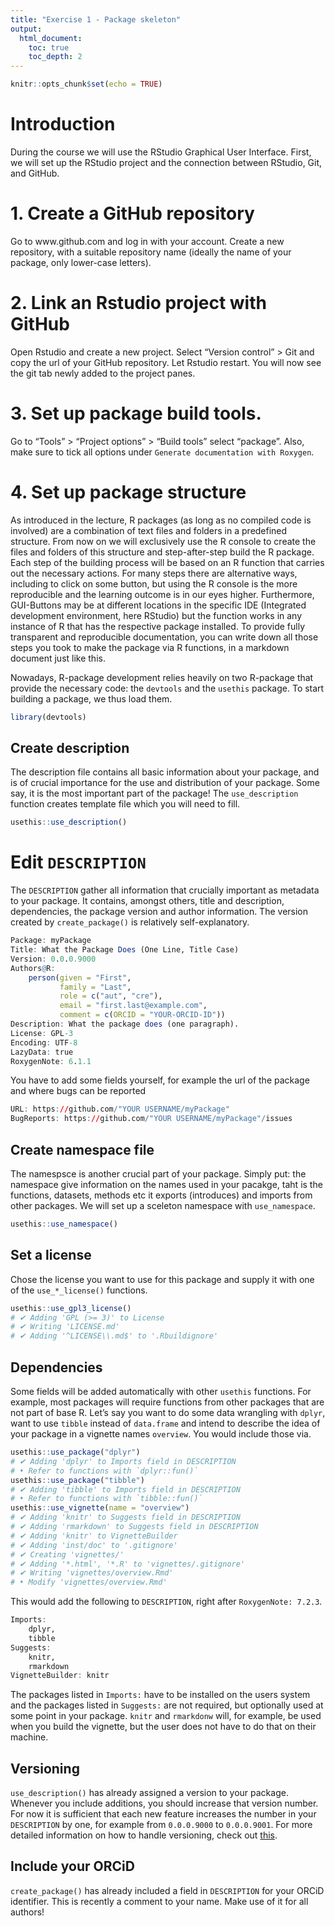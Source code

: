 ```yaml
---
title: "Exercise 1 - Package skeleton"
output:
  html_document:
    toc: true
    toc_depth: 2
---
```


```r
knitr::opts_chunk$set(echo = TRUE)
```

# Introduction

During the course we will use the RStudio Graphical User Interface. First, we will set up the RStudio project and the connection between RStudio, Git, and GitHub.

# 1. Create a GitHub repository

Go to www.github.com and log in with your account. Create a new repository, with a suitable repository name (ideally the name of your package, only lower-case letters).

# 2. Link an Rstudio project with GitHub

Open Rstudio and create a new project. Select "Version control" > Git and copy the url of your GitHub repository. Let Rstudio restart. You will now see the git tab newly added to the project panes.

# 3. Set up package build tools.

Go to "Tools" > "Project options" > "Build tools" select "package". Also, make sure to tick all options under `Generate documentation with Roxygen`.

# 4. Set up package structure

As introduced in the lecture, R packages (as long as no compiled code is involved) are a combination of text files and folders in a predefined structure. From now on we will exclusively use the R console to create the files and folders of this structure and step-after-step build the R package. Each step of the building process will be based on an R function that carries out the necessary actions. For many steps there are alternative ways, including to click on some button, but using the R console is the more reproducible and the learning outcome is in our eyes higher. Furthermore, GUI-Buttons may be at different locations in the specific IDE (Integrated development environment, here RStudio) but the function works in any instance of R that has the respective package installed. To provide fully transparent and reproducible documentation, you can write down all those steps you took to make the package via R functions, in a markdown document just like this.

Nowadays, R-package development relies heavily on two R-package that provide the necessary code: the `devtools` and the `usethis` package. To start building a package, we thus load them.


```r
library(devtools)
```

## Create description
The description file contains all basic information about your package, and is of crucial importance for the use and distribution of your package. Some say, it is the most important part of the package! The `use_description` function creates template file which you will need to fill.

```r
usethis::use_description()
```

# Edit `DESCRIPTION`

The `DESCRIPTION` gather all information that crucially important as metadata to your package. It contains, amongst others, title and description, dependencies, the package version and author information. The version created by `create_package()` is relatively self-explanatory.

```r
Package: myPackage
Title: What the Package Does (One Line, Title Case)
Version: 0.0.0.9000
Authors@R: 
    person(given = "First",
           family = "Last",
           role = c("aut", "cre"),
           email = "first.last@example.com",
           comment = c(ORCID = "YOUR-ORCID-ID"))
Description: What the package does (one paragraph).
License: GPL-3
Encoding: UTF-8
LazyData: true
RoxygenNote: 6.1.1
```

You have to add some fields yourself, for example the url of the package and where bugs can be reported

```r
URL: https://github.com/"YOUR USERNAME/myPackage"
BugReports: https://github.com/"YOUR USERNAME/myPackage"/issues
```


## Create namespace file
The namespsce is another crucial part of your package. Simply put: the namespace give information on the names used in your pacakge, taht is the functions, datasets, methods etc it exports (introduces) and imports from other packages. We will set up a sceleton namespace with `use_namespace`.

```r
usethis::use_namespace()
```

## Set a license

Chose the license you want to use for this package and supply it with one of the `use_*_license()` functions.

```r
usethis::use_gpl3_license()
# ✔ Adding 'GPL (>= 3)' to License
# ✔ Writing 'LICENSE.md'
# ✔ Adding '^LICENSE\\.md$' to '.Rbuildignore'
```


## Dependencies
Some fields will be added automatically with other `usethis` functions. For example, most packages will require functions from other packages that are not part of base R. Let's say you want to do some data wrangling with `dplyr`, want to use `tibble` instead of `data.frame` and intend to describe the idea of your package in a vignette names `overview`. You would include those via.

```r
usethis::use_package("dplyr")
# ✔ Adding 'dplyr' to Imports field in DESCRIPTION
# • Refer to functions with `dplyr::fun()`
usethis::use_package("tibble")
# ✔ Adding 'tibble' to Imports field in DESCRIPTION
# • Refer to functions with `tibble::fun()`
usethis::use_vignette(name = "overview")
# ✔ Adding 'knitr' to Suggests field in DESCRIPTION
# ✔ Adding 'rmarkdown' to Suggests field in DESCRIPTION
# ✔ Adding 'knitr' to VignetteBuilder
# ✔ Adding 'inst/doc' to '.gitignore'
# ✔ Creating 'vignettes/'
# ✔ Adding '*.html', '*.R' to 'vignettes/.gitignore'
# ✔ Writing 'vignettes/overview.Rmd'
# • Modify 'vignettes/overview.Rmd'
```

This would add the following to `DESCRIPTION`, right after `RoxygenNote: 7.2.3`.

```r
Imports: 
    dplyr,
    tibble
Suggests: 
    knitr,
    rmarkdown
VignetteBuilder: knitr
```

The packages listed in `Imports:` have to be installed on the users system and the packages listed in `Suggests:` are not required, but optionally used at some point in your package. `knitr` and `rmarkdonw` will, for example, be used when you build the vignette, but the user does not have to do that on their machine.

## Versioning

`use_description()` has already assigned a version to your package. Whenever you include additions, you should increase that version number. For now it is sufficient that each new feature increases the number in your `DESCRIPTION` by one, for example from `0.0.0.9000` to `0.0.0.9001`. For more detailed information on how to handle versioning, check out [this](https://r-pkgs.org/description.html#version).

## Include your ORCiD

`create_package()` has already included a field in `DESCRIPTION` for your ORCiD identifier. This is recently a comment to your name. Make use of it for all authors!



<!-- # Create the package -->

<!-- You can start setting up a project via clicking on *File > New Project > New Directory > R package* and fill in information in the dialog that opens. However, you can also simply use the function `create_package()`, provide it with the path where you want to package to be stored and let it set up everything. Realistically, using the command line may even be faster when you are not used to it (yet). -->

<!-- ```{r, eval=FALSE} -->
<!-- create_package(path = "/path/to/myPackage") -->
<!-- #> ✔ Creating '/path/to/myPackage/' -->
<!-- #> ✔ Setting active project to '/path/to/myPackage' -->
<!-- #> ✔ Creating 'R/' -->
<!-- #> ✔ Writing 'DESCRIPTION' -->
<!-- #> Package: myPackage -->
<!-- #> Title: What the Package Does (One Line, Title Case) -->
<!-- #> Version: 0.0.0.9000 -->
<!-- #> Authors@R (parsed): -->
<!-- #>     * First Last <first.last@example.com> [aut, cre] (<https://orcid.org/YOUR-ORCID-ID>) -->
<!-- #> Description: What the package does (one paragraph). -->
<!-- #> License: What license it uses -->
<!-- #> Encoding: UTF-8 -->
<!-- #> LazyData: true -->
<!-- #> ✔ Writing 'NAMESPACE' -->
<!-- #> ✔ Writing 'myPackage.Rproj' -->
<!-- #> ✔ Adding '.Rproj.user' to '.gitignore' -->
<!-- #> ✔ Adding '^myPackage\\.Rproj$', '^\\.Rproj\\.user$' to '.Rbuildignore' -->
<!-- #> ✔ Opening '/path/to/myPackage/' in new RStudio session -->
<!-- #> ✔ Setting active project to '/path/to/teaching/yDiv_building_r_packages' -->
<!-- ``` -->

<!-- The grey text is printed to the console to inform you about the progress. After it has been successful, a new RStudio session will be started, in which you would commence package development. This is it already, the most basic package skeleton has been created at `/path/to/myPackage/`. -->


<!-- # Set up git(hub) -->

<!-- As a next step we already set up git, to trace the development of our package and to be able to revert to a previous state if we have included a grave mistake that can't be corrected easily. -->

<!-- ```{r, eval=FALSE} -->
<!-- library(devtools) -->
<!-- use_git() -->
<!-- #> ✔ Setting active project to '/path/to/myPackage' -->
<!-- #> ✔ Initialising Git repo -->
<!-- #> ✔ Adding '.Rhistory', '.RData' to '.gitignore' -->
<!-- #> There are 5 uncommitted files: -->
<!-- #> * '.gitignore' -->
<!-- #> * '.Rbuildignore' -->
<!-- #> * 'DESCRIPTION' -->
<!-- #> * 'myPackage.Rproj' -->
<!-- #> * 'NAMESPACE' -->
<!-- #> Is it ok to commit them? -->
<!-- #>  -->
<!-- #> 1: Negative -->
<!-- #> 2: For sure -->
<!-- #> 3: No way -->
<!-- #>  -->
<!-- #> Selection: 2 -->
<!-- #> ✔ Adding files -->
<!-- #> ✔ Commit with message 'Initial commit' -->
<!-- #> ● A restart of RStudio is required to activate the Git pane -->
<!-- #> Restart now? -->
<!-- #>  -->
<!-- #> 1: Nope -->
<!-- #> 2: I agree -->
<!-- #> 3: Absolutely not -->
<!-- #>  -->
<!-- #> Selection: 2 -->
<!-- ``` -->

<!-- Which would restart RStudio once again to update its interface for git-functionality (i.e., add buttons to access and manage git). Call `library(devtools)` once again. Configure your `git` data by entering the following information into the Terminal, not the Console, into which you have entered the R code so far. The Terminal is in RStudio right next to the Console Tab. The Email address must be the same as the one you used to register your github account. -->

<!-- ```{r, eval=FALSE} -->
<!-- git config --global user.name "YOUR FULL NAME" -->
<!-- git config --global user.email "YOUR EMAIL ADDRESS" -->
<!-- ``` -->

<!-- Now set up a github repository (at [www.github.com](www.github.com)), into which the code will be pushed and tell R about it via the following code (again in the Terminal). -->

<!-- ```{r, eval=FALSE} -->
<!-- git remote add origin git@github.com:"YOUR USERNAME/myPackage".git -->
<!-- git push -u origin master -->
<!-- ``` -->


